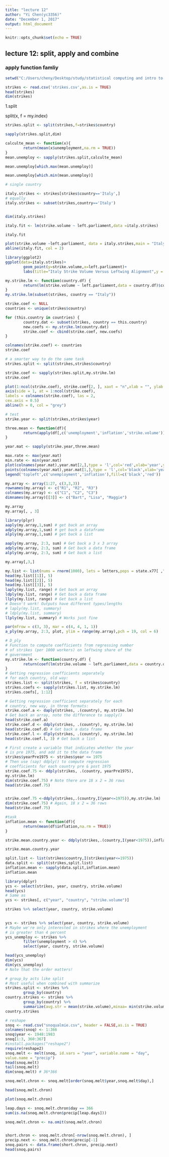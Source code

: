 ```yaml
---
title: "lecture 12"
author: "Yi Chen(yc3356)"
date: "December 1, 2017"
output: html_document
---
```


```r
knitr::opts_chunk$set(echo = TRUE)
```

## lecture 12: split, apply and combine

### apply function famliy
```r
setwd("C:/Users/cheny/Desktop/study/statistical computing and intro to data science/lecture/lecture 12")

strikes <- read.csv('strikes.csv',as.is = TRUE)
head(strikes)
dim(strikes)
```

1.split

split(x, f = my.index) 
```r
strikes.split <- split(strikes,f=strikes$country)

sapply(strikes.split,dim)

calculte_mean <- function(x){
        return(mean(x$unemployment,na.rm = TRUE))
}
mean.unemploy <- sapply(strikes.split,calculte_mean)

mean.unemploy[which.max(mean.unemploy)]

mean.unemploy[which.min(mean.unemploy)]
```

```r
# single country

italy.strikes <- strikes[strikes$country=='Italy',]
# equally
italy.strikes <- subset(strikes,country=='Italy')


dim(italy.strikes)

italy.fit <- lm(strike.volume ~ left.parliament,data =italy.strikes)

italy.fit

plot(strike.volume ~left.parliament, data = italy.strikes,main = "Italy Strike Volume Versus Leftwing Alignment",ylab = "Strike volume", xlab ="Leftwing Alignment")
abline(italy.fit, col = 2)

library(ggplot2)
ggplot(data=italy.strikes)+
        geom_point(y=strike.volume,x=left.parliament)+
        labs(title="Italy Strike Volume Versus Leftwing Alignment",y = "Strike volume", x ="Leftwing Alignment")

```

```r
my.strike.lm <- function(country.df) {
        return(lm(strike.volume ~ left.parliament,data = country.df)$coeff)
}
my.strike.lm(subset(strikes, country == "Italy"))

strike.coef <- NULL
countries <- unique(strikes$country)

for (this.country in countries) {
        country.dat <- subset(strikes, country == this.country)
        new.coefs <- my.strike.lm(country.dat)
        strike.coef <- cbind(strike.coef, new.coefs)
}

colnames(strike.coef) <- countries
strike.coef

```

```r
# a smarter way to do the same task
strikes.split <- split(strikes,strikes$country)

strike.coef <- sapply(strikes.split,my.strike.lm)
strike.coef

plot(1:ncol(strike.coef), strike.coef[2, ], xaxt = "n",xlab = "", ylab = "Regression coefficient",main="Countrywise labor activity by leftwing score")
axis(side = 1, at = 1:ncol(strike.coef),
labels = colnames(strike.coef), las = 2,
cex.axis = 0.5)
abline(h = 0, col = "grey")

```

```r
# test
strike.year <- split(strikes,strikes$year)

three.mean <- function(df){
        return(apply(df[,c('unemployment','inflation','strike.volume')],2,mean))
}

year.mat <- sapply(strike.year,three.mean)

max.rate <- max(year.mat)
min.rate <- min(year.mat)
plot(colnames(year.mat),year.mat[2,],type = 'l',col='red',xlab='year',ylab='rate')
points(colnames(year.mat),year.mat[1,],type = 'l',col='black',xlab='year',ylab='rate')
legend('topleft',c('unemployment','inflation'),fill=c('black','red'))

```

```r
my.array <- array(1:27, c(3,3,3))
rownames(my.array) <- c("R1", "R2", "R3")
colnames(my.array) <- c("C1", "C2", "C3")
dimnames(my.array)[[3]] <- c("Bart", "Lisa", "Maggie")

my.array
my.array[, , 3]

library(plyr)
aaply(my.array,1,sum) # get back an array
adply(my.array,1,sum) # get back a dataframe
alply(my.array,1,sum) # get back a list

aaply(my.array, 2:3, sum) # Get back a 3 x 3 array
adply(my.array, 2:3, sum) # Get back a data frame
alply(my.array, 2:3, sum) # Get back a list

my.array[,3,]
```

```r
my.list <- list(nums = rnorm(1000), lets = letters,pops = state.x77[ ,"Population"])
head(my.list[[1]], 5)
head(my.list[[2]], 5)
head(my.list[[3]], 5)
laply(my.list, range) # Get back an array
ldply(my.list, range) # Get back a data frame
llply(my.list, range) # Get back a list
# Doesn't work! Outputs have different types/lengths
# laply(my.list, summary)
# ldply(my.list, summary)
llply(my.list, summary) # Works just fine

```

```r
par(mfrow = c(3, 3), mar = c(4, 4, 1, 1))
a_ply(my.array, 2:3, plot, ylim = range(my.array),pch = 19, col = 6)
```

```r
# D_ply
# Function to compute coefficients from regressing number
# of strikes (per 1000 workers) on leftwing share of the
# government
my.strike.lm <- function(country.df) {
        return(coef(lm(strike.volume ~ left.parliament,data = country.df)))
}
# Getting regression coefficients separately
# for each country, old way:
strikes.list <- split(strikes, f = strikes$country)
strikes.coefs <- sapply(strikes.list, my.strike.lm)
strikes.coefs[, 1:12]

# Getting regression coefficient separately for each
# country, new way, in three formats:
strike.coef.a <- daply(strikes, .(country), my.strike.lm)
# Get back an array, note the difference to sapply()
head(strike.coef.a)
strike.coef.d <- ddply(strikes, .(country), my.strike.lm)
head(strike.coef.d) # Get back a data frame
strike.coef.l <- dlply(strikes, .(country), my.strike.lm)
head(strike.coef.l, 3) # Get back a list

```

```r
# First create a variable that indicates whether the year
# is pre 1975, and add it to the data frame
strikes$yearPre1975 <- strikes$year <= 1975
# Then use (say) ddply() to compute regression
# coefficients for each country pre & post 1975
strike.coef.75 <- ddply(strikes, .(country, yearPre1975),
my.strike.lm)
dim(strike.coef.75) # Note there are 18 x 2 = 36 rows
head(strike.coef.75)


strike.coef.75 <-ddply(strikes,.(country,I(year<=1975)),my.strike.lm)
dim(strike.coef.75) # Again, 18 x 2 = 36 rows
head(strike.coef.75)

```

```r
#task
inflation.mean <- function(df){
        return(mean(df$inflation,na.rm = TRUE))
}

strike.mean.country.year <- ddply(strikes,.(country,I(year<1975)),inflation.mean)

strike.mean.country.year

split.list <- list(strikes$country,I(strikes$year<=1975))
data.split <- split(strikes,split.list)
inflation.mean <- sapply(data.split,inflation.mean)
inflation.mean
```

```r
library(dplyr)
ycs <- select(strikes, year, country, strike.volume)
head(ycs)
# Same as
ycs <- strikes[, c("year", "country", "strike.volume")]

strikes %>% select(year, country, strike.volume) 
                                                

```

```r
ycs <- strikes %>% select(year, country, strike.volume)
# Maybe we're only interested in strikes where the unemployment
# is greater than 4 percent
ycs_unemploy <- strikes %>%
        filter(unemployment > 4) %>%
        select(year, country, strike.volume)

head(ycs_unemploy)
dim(ycs)
dim(ycs_unemploy)
# Note that the order matters!

```

```r
# group_by acts like split
# Most useful when combined with summarize
strikes.split <- strikes %>% 
        group_by(country)
country.strikes <- strikes %>%
        group_by(country) %>%
        summarize(avg.str = mean(strike.volume),minaa= min(strike.volume))
country.strikes
```

```r
# reshape
snoq <- read.csv("snoqualmie.csv", header = FALSE,as.is = TRUE)
colnames(snoq) <- 1:366
snoq$year <- 1948:1983
snoq[1:3, 360:367]
#install.packages("reshape2")
require(reshape2)
snoq.melt <- melt(snoq, id.vars = "year", variable.name = "day",
value.name = "precip")
head(snoq.melt)
tail(snoq.melt)
dim(snoq.melt) # 36*366

snoq.melt.chron <- snoq.melt[order(snoq.melt$year,snoq.melt$day),]

head(snoq.melt.chron)

plot(snoq.melt.chron)

```

```r
leap.days <- snoq.melt.chron$day == 366
sum(is.na(snoq.melt.chron$precip[leap.days]))

snoq.melt.chron <- na.omit(snoq.melt.chron)


short.chron <- snoq.melt.chron[-nrow(snoq.melt.chron), ]
precip.next <- snoq.melt.chron$precip[-1]
snoq.pairs <- data.frame(short.chron, precip.next)
head(snoq.pairs)

```

